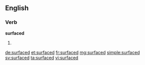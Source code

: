==English==

===Verb===
'''surfaced'''

# {{past of|surface}}

[[de:surfaced]]
[[et:surfaced]]
[[fr:surfaced]]
[[mg:surfaced]]
[[simple:surfaced]]
[[sv:surfaced]]
[[ta:surfaced]]
[[vi:surfaced]]
